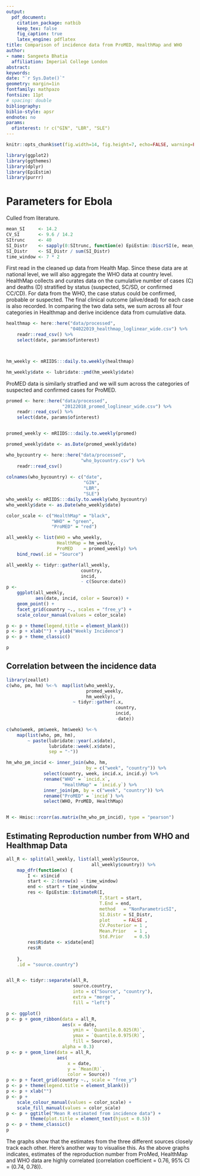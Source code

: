 ```yaml
---
output: 
  pdf_document:
    citation_package: natbib
    keep_tex: false
    fig_caption: true
    latex_engine: pdflatex
title: Comparison of incidence data from ProMED, HealthMap and WHO
author:
- name: Sangeeta Bhatia
  affiliation: Imperial College London
abstract: 
keywords: 
date: "`r Sys.Date()`"
geometry: margin=1in
fontfamily: mathpazo
fontsize: 11pt
# spacing: double
bibliography: 
biblio-style: apsr
endnote: no
params:
  ofinterest: !r c("GIN", "LBR", "SLE")
---
```

```r
knitr::opts_chunk$set(fig.width=14, fig.height=7, echo=FALSE, warning=FALSE, message=FALSE, fig.path = "figures/")
```

```r
library(ggplot2)
library(ggthemes)
library(dplyr)
library(EpiEstim)
library(purrr)

```

# Parameters for Ebola

Culled from literature.

```r

mean_SI     <- 14.2
CV_SI       <- 9.6 / 14.2
SItrunc     <- 40
SI_Distr    <- sapply(0:SItrunc, function(e) EpiEstim::DiscrSI(e, mean_SI, mean_SI * CV_SI))
SI_Distr    <- SI_Distr / sum(SI_Distr)
time_window <- 7 * 2

```


First read in the cleaned up data from Health Map. Since these data
are at national level, we will also aggregate the WHO data at country
level. HealthMap collects and curates data on the cumulative number
of cases (C) and deaths (D) stratified by status (suspected, SC/SD, or
confirmed CC/CD). For data from the WHO, the case status could be
confirmed, probable or suspected. The final clinical outcome (alive/dead)
for each case is also recorded. In comparing the two data sets, we sum
across all four categories in Healthmap and derive incidence data from
cumulative data.

```r
healthmap <- here::here("data/processed",
                        "04022019_healthmap_loglinear_wide.csv") %>%
    readr::read_csv() %>%
    select(date, params$ofinterest)



hm_weekly <- mRIIDS:::daily.to.weekly(healthmap)

hm_weekly$date <- lubridate::ymd(hm_weekly$date)

```

ProMED data is similarly stratfied and we will sum across the
categories of suspected and confirmed cases for ProMED.

```r

promed <- here::here("data/processed",
                     "20122018_promed_loglinear_wide.csv") %>%
    readr::read_csv() %>%
    select(date, params$ofinterest)    


promed_weekly <- mRIIDS:::daily.to.weekly(promed)

promed_weekly$date <- as.Date(promed_weekly$date)

```


```r

who_bycountry <- here::here("data/processed",
                            "who_bycountry.csv") %>%
    readr::read_csv() 
    
colnames(who_bycountry) <- c("date",
                             "GIN",
                             "LBR",
                             "SLE")
who_weekly <- mRIIDS:::daily.to.weekly(who_bycountry)   
who_weekly$date <- as.Date(who_weekly$date)

```


```r

color_scale <- c("HealthMap" = "black",
                 "WHO" = "green",
                 "ProMED" = "red")

all_weekly <- list(WHO = who_weekly,
                   HealthMap = hm_weekly,
                   ProMED    = promed_weekly) %>%
    bind_rows(.id = "Source")

all_weekly <- tidyr::gather(all_weekly,
                            country,
                            incid,
                            - c(Source:date))
p <- 
    ggplot(all_weekly,
           aes(date, incid, color = Source)) +
    geom_point() +
    facet_grid(country ~., scales = "free_y") +
    scale_colour_manual(values = color_scale)

p <- p + theme(legend.title = element_blank())
p <- p + xlab("") + ylab("Weekly Incidence")
p <- p + theme_classic()

p

```

## Correlation between the incidence data

```r
library(zeallot)
c(who, pm, hm) %<-%  map(list(who_weekly,
                              promed_weekly,
                              hm_weekly),
                         ~ tidyr::gather(.x,
                                         country,
                                         incid,
                                         -date))

c(who$week, pm$week, hm$week) %<-%
    map(list(who, pm, hm),
        ~ paste(lubridate::year(.x$date),
                lubridate::week(.x$date),
                sep = "-"))

hm_who_pm_incid <- inner_join(who, hm,
                              by = c("week", "country")) %>%
              select(country, week, incid.x, incid.y) %>%
              rename("WHO" = `incid.x`,
                     "HealthMap" = `incid.y`) %>%
              inner_join(pm, by = c("week", "country")) %>%
              rename("ProMED" = `incid`) %>%
              select(WHO, ProMED, HealthMap)


M <- Hmisc::rcorr(as.matrix(hm_who_pm_incid), type = "pearson")

```

## Estimating Reproduction number from WHO and Healthmap Data


```r
all_R <- split(all_weekly, list(all_weekly$Source,
                                all_weekly$country)) %>%
    map_dfr(function(x) {
        I <- x$incid
        start <- 2:(nrow(x) - time_window)
        end <- start + time_window
        res <- EpiEstim::EstimateR(I,
                                   T.Start = start,
                                   T.End = end,
                                   method   = "NonParametricSI",
                                   SI.Distr = SI_Distr,
                                   plot     = FALSE ,
                                   CV.Posterior = 1 ,
                                   Mean.Prior   = 1 ,
                                   Std.Prior    = 0.5)
        res$R$date <- x$date[end]
        res$R
                                   
    },
    .id = "source.country")


all_R <- tidyr::separate(all_R,
                         source.country,
                         into = c("Source", "country"),
                         extra = "merge",
                         fill = "left")


```   


```r

p <- ggplot()
p <- p + geom_ribbon(data = all_R,
                     aes(x = date,
                         ymin = `Quantile.0.025(R)`,
                         ymax = `Quantile.0.975(R)`,
                         fill = Source),
                     alpha = 0.3)
p <- p + geom_line(data = all_R,
                   aes(
                       x = date,
                       y = `Mean(R)`,
                       color = Source))
p <- p + facet_grid(country ~., scale = "free_y")
p <- p + theme(legend.title = element_blank())
p <- p + xlab("")
p <- p +
    scale_colour_manual(values = color_scale) +
    scale_fill_manual(values = color_scale) 
p <- p + ggtitle("Mean R estimated from incidence data") +
         theme(plot.title = element_text(hjust = 0.5))
p <- p + theme_classic()
p

```

The graphs show that the estimates from the three different sources
closely track each other. Here's another way to visualise this.
As the above graphs indicates, estimates of the reproduction number
from ProMed, HealthMap and WHO data are highly correlated (correlation
coefficient = 0.76, 95% CI = (0.74, 0.78)).

